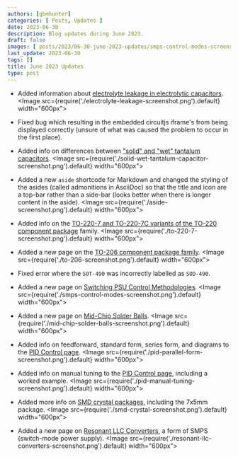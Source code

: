 ```yaml
---
authors: [gbmhunter]
categories: [ Posts, Updates ]
date: 2023-06-30
description: Blog updates during June 2023.
draft: false
images: [ posts/2023/06-30-june-2023-updates/smps-control-modes-screenshot.png, posts/2023/06-30-june-2023-updates/mid-chip-solder-balls-screenshot.png, /posts/2023/06-30-june-2023-updates/pid-parallel-form-screenshot.png ]
last_update: 2023-06-30
tags: []
title: June 2023 Updates
type: post
---
```


* Added information about [electrolyte leakage in electrolytic capacitors](/electronics/components/capacitors/#electrolyte-leakage).
    <Image src={require('./electrolyte-leakage-screenshot.png').default} width="600px"></Image>

* Fixed bug which resulting in the embedded circuitjs iframe's from being displayed correctly (unsure of what was caused the problem to occur in the first place).

* Added info on differences between ["solid" and "wet" tantalum capacitors](/electronics/components/capacitors/#solid-tantalum-capacitors).
    <Image src={require('./solid-wet-tantalum-capacitor-screenshot.png').default} width="600px"></Image>

* Added a new `aside` shortcode for Markdown and changed the styling of the asides (called admonitions in AsciiDoc) so that the title and icon are a top-bar rather than a side-bar (looks better when there is longer content in the aside).
    <Image src={require('./aside-screenshot.png').default} width="600px"></Image>

* Added info on the [TO-220-7 and TO-220-7C variants of the TO-220 component package](/pcb-design/component-packages/to-220-component-package/#to-220-7) family.
    <Image src={require('./to-220-7-screenshot.png').default} width="600px"></Image>

* Added a new page on the [TO-206 component package family](/pcb-design/component-packages/to-206-component-package/).
    <Image src={require('./to-206-screenshot.png').default} width="600px"></Image>

* Fixed error where the `SOT-490` was incorrectly labelled as `SOD-490`.

* Added a new page on [Switching PSU Control Methodologies](/electronics/components/power-regulators/switch-mode-power-supplies-smps/control-methodologies/).
    <Image src={require('./smps-control-modes-screenshot.png').default} width="600px"></Image>

* Added a new page on [Mid-Chip Solder Balls](/pcb-design/mid-chip-solder-balls/).
    <Image src={require('./mid-chip-solder-balls-screenshot.png').default} width="600px"></Image>

* Added info on feedforward, standard form, series form, and diagrams to the [PID Control page](/programming/general/pid-control/).
    <Image src={require('./pid-parallel-form-screenshot.png').default} width="600px"></Image>

* Added info on manual tuning to the [PID Control page](/programming/general/pid-control/), including a worked example.
    <Image src={require('./pid-manual-tuning-screenshot.png').default} width="600px"></Image>

* Added more info on [SMD crystal packages](/pcb-design/component-packages/crystal-packages/), including the 7x5mm package.
    <Image src={require('./smd-crystal-screenshot.png').default} width="600px"></Image>

* Added a new page on [Resonant LLC Converters](/electronics/components/power-regulators/switch-mode-power-supplies-smps/resonant-llc-converters/), a form of SMPS (switch-mode power supply).
    <Image src={require('./resonant-llc-converters-screenshot.png').default} width="600px"></Image>
